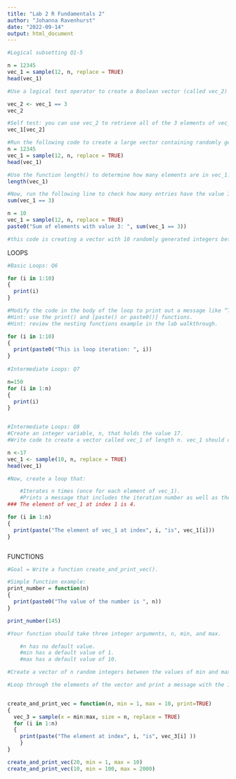 ```yaml
---
title: "Lab 2 R Fundamentals 2"
author: "Johanna Ravenhurst"
date: "2022-09-14"
output: html_document
---
```



```r
#Logical subsetting Q1-5

n = 12345
vec_1 = sample(12, n, replace = TRUE)
head(vec_1)

#Use a logical test operator to create a Boolean vector (called vec_2) whose entries are TRUE if the corresponding entry in vec_1 is 3 and FALSE otherwise.

vec_2 <- vec_1 == 3
vec_2

#Self test: you can use vec_2 to retrieve all of the 3 elements of vec_1 using the following:
vec_1[vec_2]

#Run the following code to create a large vector containing randomly generated integers between 1 and 12: (note this is the same as above)
n = 12345
vec_1 = sample(12, n, replace = TRUE)
head(vec_1)

#Use the function length() to determine how many elements are in vec_1.
length(vec_1)

#Now, run the following line to check how many entries have the value 3:
sum(vec_1 == 3)

n = 10
vec_1 = sample(12, n, replace = TRUE)
paste0("Sum of elements with value 3: ", sum(vec_1 == 3))

#this code is creating a vector with 10 randomly generated integers between 1 and 12

```
LOOPS

```r
#Basic Loops: Q6

for (i in 1:10)
{
  print(i)
}

#Modify the code in the body of the loop to print out a message like “This is loop iteration: 1” for each run through the loop.
#Hint: use the print() and [paste() or paste0()] functions.
#Hint: review the nesting functions example in the lab walkthrough.

for (i in 1:10)
{
  print(paste0("This is loop iteration: ", i))
}
  
#Intermediate Loops: Q7

n=150
for (i in 1:n)
{
  print(i)
}


#Intermediate Loops: Q8
#Create an integer variable, n, that holds the value 17.
#Write code to create a vector called vec_1 of length n. vec_1 should contain [pseudo]randomly generated integers between 1 and 10.

n <-17
vec_1 <- sample(10, n, replace = TRUE)
head(vec_1)

#Now, create a loop that:

    #Iterates n times (once for each element of vec_1).
    #Prints a message that includes the iteration number as well as the corresponding element of vec_1
### The element of vec_1 at index 1 is 4.

for (i in 1:n)
{
  print(paste("The element of vec_1 at index", i, "is", vec_1[i]))
}



```

FUNCTIONS

```r
#Goal = Write a function create_and_print_vec().

#Simple function example:
print_number = function(n)
{
  print(paste0("The value of the number is ", n))
}

print_number(145)

#Your function should take three integer arguments, n, min, and max.

    #n has no default value.
    #min has a default value of 1.
    #max has a default value of 10.

#Create a vector of n random integers between the values of min and max.

#Loop through the elements of the vector and print a message with the index of the element and its value.


create_and_print_vec = function(n, min = 1, max = 10, print=TRUE)
{
  vec_3 = sample(x = min:max, size = n, replace = TRUE)
  for (i in 1:n)
  {
    print(paste("The element at index", i, "is", vec_3[i] ))
    }
}

create_and_print_vec(20, min = 1, max = 10)
create_and_print_vec(10, min = 100, max = 2000)




```

